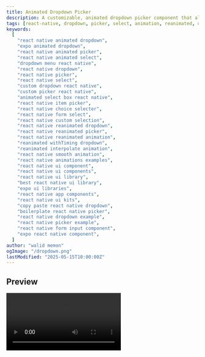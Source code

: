 ```yaml
---
title: Animated Dropdown Picker
description: A customizable, animated dropdown picker component that allows users to select an item from a list, with support for custom item rendering and controlled open/close state.
tags: [react-native, dropdown, picker, select, animation, reanimated, ui-component, form-input]
keywords:
  [
    "react native animated dropdown",
    "expo animated dropdown",
    "react native animated picker",
    "react native animated select",
    "dropdown menu react native",
    "react native dropdown",
    "react native picker",
    "react native select",
    "custom dropdown react native",
    "custom picker react native",
    "animated select box react native",
    "react native item picker",
    "react native choice selector",
    "react native form select",
    "react native custom selection",
    "react native reanimated dropdown",
    "react native reanimated picker",
    "react native reanimated animation",
    "reanimated withTiming dropdown",
    "reanimated interpolate animation",
    "react native smooth animation",
    "react native animations examples",
    "react native ui component",
    "react native ui components",
    "react native ui library",
    "best react native ui library",
    "expo ui libraries",
    "react native app components",
    "react native ui kits",
    "copy paste react native dropdown",
    "boilerplate react native picker",
    "react native dropdown example",
    "react native picker example",
    "react native form input component",
    "expo react native component",
  ]
author: "walid memon"
ogImage: "/dropdown.png"
lastModified: "2025-05-15T10:00:00Z"
---
```

## Preview

<Video src="https://cdn.jsdelivr.net/gh/waleedcj/EziuiAssets/dropdown.mp4"  aria-label='Dropdown picker demo' />

## Installation

  <Stepper>
  <StepperItem title="Step 1: Install Dependencies">
    ```plaintext
    npx expo install @expo/vector-icons/Ionicons
    ```
  </StepperItem>

  <StepperItem title="Step 2: Create and copy DropdownPicker.tsx">

  ```typescript:DropdownPicker.tsx
import React, { useEffect } from "react";
import {
	View,
	TouchableOpacity,
	Text,
	FlatList,
	StyleSheet,
	StyleProp,
	ViewStyle,
	TextStyle,
	ListRenderItem,
	useWindowDimensions,
	PixelRatio,
} from "react-native";
import Animated, {
	useSharedValue,
	useAnimatedStyle,
	withTiming,
	Easing,
	interpolate,
	Extrapolation,
	ReduceMotion,
} from "react-native-reanimated";

const INPUT_HEIGHT = 60;

export type DropdownPickerItem = {
	id: string | number;
	label: string;
	value: any;
	[key: string]: any;
}

type DropdownPickerProps<TItem extends DropdownPickerItem> = {
	isOpen: boolean;
	setIsOpen: (open: boolean) => void;
	data: TItem[];
	onItemSelected: (item: TItem) => void;
    inputHeight?: number;
	renderItem?: ListRenderItem<TItem>;
	placeholder?: string;
	selectedValue?: TItem | null;
	triggerContainerStyle?: StyleProp<ViewStyle>;
	triggerTextStyle?: StyleProp<TextStyle>;
	triggerIcon?: React.ReactElement;
	dropdownBackgroundColor?: string;
	dropdownMaxHeight?: number; // User-defined max height for the list itself
	dropdownItemTextStyle?: StyleProp<TextStyle>;
	dropdownSeparatorColor?: string;
	animationDuration?: number;
	reduceMotion?: "never" | "always" | "system";
	containerStyle?: StyleProp<ViewStyle>; // Overall container style
	itemHeight?: number; // Optional: if you know the exact height of each item
};

const DropdownPicker = <TItem extends DropdownPickerItem>({
	data,
	onItemSelected,
    isOpen,
    setIsOpen,
	renderItem,
	placeholder = "Select an item...",
	selectedValue,
	triggerContainerStyle,
	triggerTextStyle,
	triggerIcon,
	dropdownBackgroundColor = "#FFFFFF",
	dropdownMaxHeight,
	dropdownItemTextStyle,
	dropdownSeparatorColor = "#E0E0E0",
	animationDuration = 300,
	reduceMotion = "system",
	containerStyle,
	itemHeight = 45, // Default estimated item height
}: DropdownPickerProps<TItem>) => {
	const animationProgress = useSharedValue(0);
	const fontScale = PixelRatio.getFontScale();
	const { height: windowHeight, width: windowWidth } = useWindowDimensions();
	// Calculate default max height for the dropdown list part
	const defaultListMaxHeight = dropdownMaxHeight || windowHeight * 0.4;
    // Calculate the actual height the list content would take
	const listContentActualHeight = data.length * itemHeight;
    //take the min height this is useful for when the list is small
	const listVisibleHeight = Math.min(defaultListMaxHeight, listContentActualHeight);

	const motion =
		reduceMotion === "never"
			? ReduceMotion.Never
			: reduceMotion === "always"
				? ReduceMotion.Always
				: ReduceMotion.System;

	const TIMING_CONFIG = {
		duration: animationDuration,
		easing: Easing.bezier(0.25, 0.1, 0.25, 1),
		reduceMotion: motion,
	};

    useEffect(() => {
        if (isOpen) {
            // Parent wants to open it
            animationProgress.value = withTiming(1, TIMING_CONFIG);
        } else {
            // Parent wants to close it
            animationProgress.value = withTiming(0, TIMING_CONFIG);
        }
    }, [isOpen, animationProgress, TIMING_CONFIG]); 

	const toggleDropdown = () => {
        setIsOpen(!isOpen); 
	};

	const handleItemPress = (item: TItem) => {
		onItemSelected(item);
	};

	const animatedOuterContainerStyle = useAnimatedStyle(() => {
		// The outer container's height animates from INPUT_HEIGHT to INPUT_HEIGHT + listVisibleHeight
		const height = interpolate(
			animationProgress.value,
			[0, 1],
			[INPUT_HEIGHT * fontScale, (INPUT_HEIGHT * fontScale) + (data.length > 0 ? listVisibleHeight : 0)], // No extra height if no data
			Extrapolation.CLAMP
		);
		return { height };
	});

	const animatedDropdownContentStyle = useAnimatedStyle(() => {
		const opacity = interpolate(
			animationProgress.value,
			[0, 0.5, 1], // Start fading in a bit later
			[0, 0, 1],
			Extrapolation.CLAMP
		);
		const translateY = interpolate(
			animationProgress.value,
			[0, 1],
			[-20, 0], // Slide down effect
			Extrapolation.CLAMP
		);
		return { opacity, transform: [{ translateY }] };
	});

    const animatedIconStyle = useAnimatedStyle(() => {
        return {
            transform: [{ rotate: `${interpolate(animationProgress.value, [0, 1], [0, 180])}deg` }],
        }
    })

	const defaultRenderItem: ListRenderItem<TItem> = ({ item }) => (
		<TouchableOpacity style={styles.defaultItemContainer} onPress={() => handleItemPress(item)}>
			<Text style={[styles.defaultItemText, dropdownItemTextStyle]}>{item.label}</Text>
		</TouchableOpacity>
	);

	return (
		<Animated.View
			style={[
				styles.outerContainer,
				{ width: windowWidth - 32, backgroundColor: dropdownBackgroundColor }, // Background here for the whole area
				containerStyle,
				animatedOuterContainerStyle, // Height animation here
			]}
		>
			<TouchableOpacity
				activeOpacity={0.7}
				onPress={toggleDropdown}
				style={[styles.triggerArea, { height: INPUT_HEIGHT * fontScale}, triggerContainerStyle]}
			>
				<Text style={[styles.triggerText, triggerTextStyle]} numberOfLines={1}>
					{selectedValue ? selectedValue.label : placeholder}
				</Text>
				<Animated.View style={animatedIconStyle}>
					{triggerIcon}
				</Animated.View>
			</TouchableOpacity>

			{/* The list part, only rendered when isOpen for performance, animated for visual effect */}
			{isOpen && data.length > 0 && (
				<Animated.View style={[styles.listWrapper, animatedDropdownContentStyle]}>
                    {/* you can replace FlatList with flashlist or legendlist just import and use */}
					<FlatList
						data={data}
						renderItem={renderItem || defaultRenderItem}
						keyExtractor={(item) => String(item.id)}
						showsVerticalScrollIndicator={false}
						keyboardShouldPersistTaps="handled"
						ItemSeparatorComponent={
							dropdownSeparatorColor
								? () => <View style={[styles.separator, { backgroundColor: dropdownSeparatorColor }]} />
								: () => <></>
						}
						style={{ maxHeight: listVisibleHeight }} // Ensure FlatList doesn't exceed calculated visible height
                        ListEmptyComponent={() => (
                            <View style={[styles.emptyListContainer, animatedDropdownContentStyle]}>
                                <Text style={styles.emptyListText}>No items available</Text>
                            </View>
                        )}
					/>
				</Animated.View>
			)}
		</Animated.View>
	);
};

const styles = StyleSheet.create({
	outerContainer: {
		borderRadius: 8,
		overflow: "hidden",
		zIndex: 1,
	},
	triggerArea: {
		flexDirection: "row",
		alignItems: "center",
		justifyContent: "space-between",
		paddingHorizontal: 12,
		zIndex: 2,
	},
	triggerText: {
		flex: 1,
		fontSize: 16,
		color: "#333",
		marginRight: 8,
	},
	listWrapper: {
		flex: 1,
		marginTop: INPUT_HEIGHT,
		position: "absolute",
		top: 0,
		left: 0,
		right: 0,
		bottom: 0,
	},
	emptyListContainer: {
		justifyContent: "center",
		alignItems: "center",
	},
	emptyListText: {
		color: "#888",
		fontSize: 14,
	},
	defaultItemContainer: {
		paddingVertical: 12,
		paddingHorizontal: 15,
	},
	defaultItemText: {
		fontSize: 16,
		color: "#333",
	},
	separator: {
		height: StyleSheet.hairlineWidth,
		marginHorizontal: 16,
	},
});

export default DropdownPicker;
```

  </StepperItem>

</Stepper>

## Usage

  ```typescript:DropdownPickerPage.tsx
import React, { useState, useMemo } from "react";
import { View, Text, StyleSheet, ListRenderItem, TouchableOpacity, useWindowDimensions, Platform } from "react-native";
import { SafeAreaView } from 'react-native-safe-area-context';
import DropdownPicker, { DropdownPickerItem } from "@/components/ui/DropdownPicker"; // Adjust path
import { useAppColors } from "@/hooks/useAppColors"; // Adjust path
import Ionicons from "@expo/vector-icons/Ionicons";

interface MyCustomItem extends DropdownPickerItem {
    description?: string;
}

const carMakesData: MyCustomItem[] = [
    { id: "1", label: "Toyota", value: "toyota", description: "Reliable Japanese brand" },
    { id: "2", label: "Honda", value: "honda", description: "Known for efficiency" },
    { id: "3", label: "Ford", value: "ford", description: "American classic" },
    { id: "4", label: "BMW", value: "bmw", description: "German luxury" },
    { id: "5", label: "Tesla", value: "tesla", description: "Electric innovation"},
];

const carModelsData: MyCustomItem[] = [
    { id: "m1", label: "Corolla", value: "corolla", description: "Toyota - Compact sedan" },
    { id: "m2", label: "Civic", value: "civic", description: "Honda - Popular compact" },
    { id: "m3", label: "F-150", value: "f150", description: "Ford - Best-selling truck" },
    { id: "m4", label: "Model 3", value: "model3", description: "Tesla - Electric sedan" },
    { id: "m5", label: "3 Series", value: "3series", description: "BMW - Sport sedan" },
    { id: "m6", label: "Accord", value: "accord", description: "Honda - Mid-size sedan" },
    { id: "m7", label: "Camry", value: "camry", description: "Toyota - Family sedan" },
];

export default function DropdownPickerPage() {
    const colors = useAppColors();
    const { width: windowWidth } = useWindowDimensions();

    const [selectedMake, setSelectedMake] = useState<MyCustomItem | null>(null);
    const [isMakePickerOpen, setIsMakePickerOpen] = useState(false);

    const [selectedModel, setSelectedModel] = useState<MyCustomItem | null>(null);
    const [isModelPickerOpen, setIsModelPickerOpen] = useState(false);

    const handleMakeSelect = (item: MyCustomItem) => {
        setSelectedMake(item);
        setIsMakePickerOpen(false);
        setSelectedModel(null); // Reset model if make changes
    };

    const handleModelSelect = (item: MyCustomItem) => {
        setSelectedModel(item);
        setIsModelPickerOpen(false);
    };

    // Toggling functions to ensure only one picker is open at a time
    const toggleMakePicker = (open: boolean) => {
        setIsMakePickerOpen(open);
        if (open && isModelPickerOpen) {
            setIsModelPickerOpen(false);
        }
    };

    const toggleModelPicker = (open: boolean) => {
        setIsModelPickerOpen(open);
        if (open && isMakePickerOpen) {
            setIsMakePickerOpen(false);
        }
    };
    
   // width calculation
    const pickerWidth = useMemo(() => {
        const totalPadding = styles.container.paddingHorizontal * 2;
        const gapBetweenPickers = styles.pickersRow.gap | 10;
        return (windowWidth - totalPadding - gapBetweenPickers) / 2;
    }, [windowWidth]);


    const renderCustomDropdownItem: ListRenderItem<MyCustomItem> = ({ item }) => (
        <TouchableOpacity
            style={[styles.customItem, { backgroundColor: colors.Neutral0 }]}
            onPress={() => {
                // Determine which picker this item belongs to or pass a specific handler
                if (carMakesData.find(d => d.id === item.id)) {
                    handleMakeSelect(item);
                } else {
                    handleModelSelect(item);
                }
            }}
        >
            {item.iconName && <Ionicons name={item.iconName} size={20} color={colors.PrimaryNormal} />}
            <View style={{ marginLeft: item.iconName ? 10 : 0, flex: 1 }}>
                <Text style={[styles.customItemLabel, { color: colors.Neutral900 }]}>{item.label}</Text>
                {item.description && (
                    <Text style={[styles.customItemDesc, { color: colors.Neutral500 }]} numberOfLines={1}>
                        {item.description}
                    </Text>
                )}
            </View>
        </TouchableOpacity>
    );

    return (
        <SafeAreaView style={[styles.safeArea, { backgroundColor: colors.bgColor }]}>
            <View style={styles.container}>
                <Text style={[styles.title, { color: colors.Neutral900 }]}>Select Vehicle</Text>

                <View style={styles.pickersRow}>
                    <DropdownPicker<MyCustomItem>
                        data={carMakesData}
                        isOpen={isMakePickerOpen}
                        setIsOpen={toggleMakePicker}
                        onItemSelected={handleMakeSelect}
                        selectedValue={selectedMake}
                        placeholder="Select Make"
                        renderItem={renderCustomDropdownItem}
                        triggerIcon={<Ionicons name="chevron-down-outline" size={22} color={colors.Neutral500} />}
                        dropdownBackgroundColor={colors.Neutral0}
                        dropdownItemTextStyle={{ color: colors.Neutral700 }}
                        triggerTextStyle={{ color: colors.Neutral700 }}
                        containerStyle={{ 
                            width: pickerWidth, 
                        }} 
                        itemHeight={Platform.OS === 'ios' ? 55 : 60}
						reduceMotion="never"
                    />
                    <DropdownPicker<MyCustomItem>
                        data={carModelsData.filter(model => selectedMake ? model.description?.startsWith(selectedMake.label) : true)} // Example: Filter models by make
                        isOpen={isModelPickerOpen}
                        setIsOpen={toggleModelPicker} 
                        onItemSelected={handleModelSelect}
                        selectedValue={selectedModel}
                        placeholder="Select Model"
                        renderItem={renderCustomDropdownItem}
                        triggerIcon={<Ionicons name="chevron-down-outline" size={22} color={colors.Neutral500} />}
                        dropdownBackgroundColor={colors.Neutral0}
                        dropdownItemTextStyle={{ color: colors.Neutral700 }}
                        triggerTextStyle={{ color: colors.Neutral700 }}
						triggerContainerStyle={{ borderColor: colors.PrimaryNormal, backgroundColor: colors.Neutral0 }}
						reduceMotion="never"
						
						dropdownSeparatorColor={colors.Neutral500}
						containerStyle={{ 
                            width: pickerWidth, 
                        }}
                        itemHeight={Platform.OS === 'ios' ? 55 : 60} // Adjust if custom items are talle
                    />
                </View>
            </View>
        </SafeAreaView>
    );
}

const styles = StyleSheet.create({
    safeArea: { flex: 1 },
    container: {
        flex: 1,
        paddingHorizontal: 16,
        paddingTop: 30,
    },
    title: {
        fontSize: 24,
        fontWeight: "bold",
        marginBottom: 25,
        textAlign: "center",
    },
    pickersRow: {
        flexDirection: "row",
        justifyContent: "space-between", 
        alignItems: "flex-start", 
        width: "100%",
        marginBottom: 30,
		gap: 10,
    },
    customItem: {
        flexDirection: "row",
        alignItems: "center",
        paddingVertical: 12,
        paddingHorizontal: 16,
    },
    customItemLabel: {
        fontSize: 16,
        fontWeight: "500",
    },
    customItemDesc: {
        fontSize: 13,
        marginTop: 2,
    },
});
  ```

## Props

| Prop                      | Type                                                     | Default                | Required | Description                                                                                                                               |
| :------------------------ | :------------------------------------------------------- | :--------------------- | :------- | :---------------------------------------------------------------------------------------------------------------------------------------- |
| `isOpen`                  | `boolean`                                                |                        | Yes      | Controls whether the dropdown list is currently open or closed.                                                                             |
| `setIsOpen`               | `(open: boolean) => void;`         					   |                        | Yes      | Function to update the `isOpen` state, typically from a parent component.                                                                 |
| `data`                    | `TItem[]` (where TItem extends DropdownPickerItem)       |                        | Yes      | An array of item objects to display in the dropdown. Each item must have `id`, `label`, and `value`.                                      |
| `onItemSelected`          | `(item: TItem) => void`                                  |                        | Yes      | Callback function triggered when an item is selected from the dropdown list.                                                              |
| `inputHeight`             | `number`                                                 | `60` (INPUT_HEIGHT)    | No       | The height of the touchable trigger area of the dropdown. (Note: `INPUT_HEIGHT` is used in the code, might need to be exposed or consistent) |
| `renderItem`              | `ListRenderItem<TItem>`                                  |                        | No       | Optional custom function to render each item in the dropdown list. If not provided, a default renderer is used.                           |
| `placeholder`             | `string`                                                 | `"Select an item..."`  | No       | Placeholder text displayed in the trigger area when no item is selected.                                                                  |
| `selectedValue`           | `TItem \| null`                                          |                        | No       | The currently selected item object. If provided, its `label` will be displayed in the trigger area.                                       |
| `triggerContainerStyle`   | `StyleProp<ViewStyle>`                                   |                        | No       | Custom styles applied to the touchable trigger area `TouchableOpacity`.                                                                   |
| `triggerTextStyle`        | `StyleProp<TextStyle>`                                   |                        | No       | Custom styles applied to the text (`Text`) within the trigger area.                                                                       |
| `triggerIcon`             | `React.ReactElement`                                     |                        | No       | Optional React Element (e.g., an Icon component) to display as the dropdown arrow/indicator in the trigger area.                        |
| `dropdownBackgroundColor` | `string`                                                 | `"#FFFFFF"`            | No       | Background color for the entire dropdown component, including the list area.                                                              |
| `dropdownMaxHeight`       | `number`                                                 | `windowHeight * 0.4`   | No       | Maximum height for the scrollable list of items. Defaults to 40% of the window height.                                                    |
| `dropdownItemTextStyle`   | `StyleProp<TextStyle>`                                   |                        | No       | Custom styles applied to the text of each item in the dropdown list (used by the default `renderItem`).                                   |
| `dropdownSeparatorColor`  | `string`                                                 | `"#E0E0E0"`            | No       | Color for the separator line between items in the dropdown list. If not provided, no separator is rendered.                             |
| `animationDuration`       | `number`                                                 | `300`                  | No       | Duration of the open/close animation in milliseconds.                                                                                     |
| `reduceMotion`            | `"never" \| "always" \| "system"`                        | `"system"`             | No       | Controls animation behavior: 'never', 'always' (no animation), or 'system' (respects device settings).                                  |
| `containerStyle`          | `StyleProp<ViewStyle>`                                   |                        | No       | Custom styles applied to the outermost animated `View` container of the dropdown.                                                         |
| `itemHeight`              | `number`                                                 | `45`                   | No       | Estimated height of a single item in the list, used to calculate the dropdown's animated height.                                        |